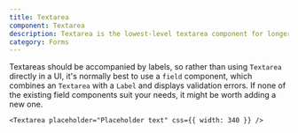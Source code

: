 ```yaml
---
title: Textarea
component: Textarea
description: Textarea is the lowest-level textarea component for longer text.
category: Forms
---
```


Textareas should be accompanied by labels, so rather than using `Textarea` directly in a UI, it's normally best to use a `field` component, which combines an `Textarea` with a `Label` and displays validation errors. If none of the existing field components suit your needs, it might be worth adding a new one.

```tsx live
<Textarea placeholder="Placeholder text" css={{ width: 340 }} />
```
